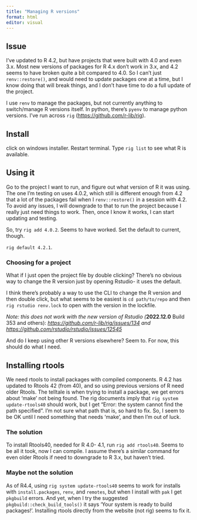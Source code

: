 ```yaml
---
title: "Managing R versions"
format: html
editor: visual
---
```


## Issue

I've updated to R 4.2, but have projects that were built with 4.0 and even 3.x. Most new versions of packages for R 4.x don't work in 3.x, and 4.2 seems to have broken quite a bit compared to 4.0. So I can't just `renv::restore()`, and would need to update packages one at a time, but I know doing that will break things, and I don't have time to do a full update of the project.

I use `renv` to manage the packages, but not currently anything to switch/manage R versions itself. In python, there's `pyenv` to manage python versions. I've run across `rig` (<https://github.com/r-lib/rig>).

## Install

click on windows installer. Restart terminal. Type `rig list` to see what R is available.

## Using it

Go to the project I want to run, and figure out what version of R it was using. The one I'm testing on uses 4.0.2, which still is different enough from 4.2 that a lot of the packages fail when I `renv::restore()` in a session with 4.2. To avoid any issues, I will downgrade to that to run the project because I really just need things to work. Then, once I know it works, I can start updating and testing.

So, try `rig add 4.0.2`. Seems to have worked. Set the default to current, though.

`rig default 4.2.1`.

### Choosing for a project

What if I just open the project file by double clicking? There's no obvious way to change the R version just by opening Rstudio- it uses the default.

I think there's probably a way to use the CLI to change the R version and then double click, but what seems to be easiest is `cd path/to/repo` and then `rig rstudio renv.lock` to open with the version in the lockfile.

*Note: this does not work with the new version of Rstudio (***2022.12.0** Build 353 and others): *<https://github.com/r-lib/rig/issues/134> and <https://github.com/rstudio/rstudio/issues/12545>*

And do I keep using other R versions elsewhere? Seem to. For now, this should do what I need.

## Installing rtools

We need rtools to install packages with compiled components. R 4.2 has updated to Rtools 42 (from 40), and so using previous versions of R need older Rtools. The telltale is when trying to install a package, we get errors about 'make' not being found. The rig documents imply that `rig system update-rtools40` should work, but I get "Error: the system cannot find the path specified". I'm not sure what path that is, so hard to fix. So, I seem to be OK until I need something that needs 'make', and then I'm out of luck.

### The solution

To install Rtools40, needed for R 4.0- 4.1, run `rig add rtools40`. Seems to be all it took, now I can compile. I assume there's a similar command for even older Rtools if need to downgrade to R 3.x, but haven't tried.

### Maybe not the solution

As of R4.4, using `rig system update-rtools40` seems to work for installs with `install.packages`, `renv`, and `remotes`, but when I install with `pak` I get `pkgbuild` errors. And yet, when I try the suggested `pkgbuild::check_build_tools()` it says 'Your system is ready to build packages!'. Installing rtools directly from the website (not rig) seems to fix it.
